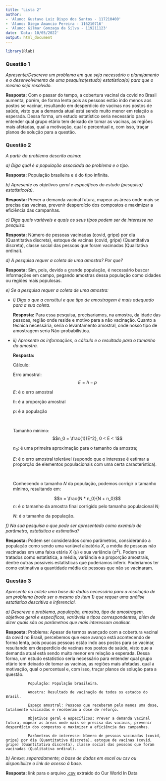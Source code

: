 ```yaml
---
title: "Lista 2"
author: 
- 'Aluno: Gustavo Luiz Bispo dos Santos - 117210400'
- 'Aluno: Diego Amancio Pereira - 116210716'
- 'Aluno: Gilmar Gonzaga da Silva - 119211123'
date: 'Data: 10/05/2022'
output: html_document
---
```


```r
library(Rlab)
```

### Questão 1
_Apresente/Descreva um problema em que seja necessário o planejamento e o desenvolvimento de uma pesquisa(estudo)  estatística(o) para que o mesmo seja resolvido._

**Resposta:** Com o passar do tempo, a cobertura vacinal da covid no Brasil aumenta, porém, de forma lenta pois as pessoas estão indo menos aos postos se vacinar, 
resultando em desperdicio de vacinas nos postos de saúde, visto que a demanda atual está sendo muito menor em relação a esperada. Dessa forma, um estudo estatístico seria necessário para entender qual grupo etário tem deixado de tomar as vacinas, as regiões mais afetadas, qual a motivação, qual o percentual e, com isso, traçar planos de solução para a questão.



### Questão 2
_A partir do problema descrito acima:_

_a) Diga qual é a população associada ao problema e o tipo._

**Resposta:** População brasileira e é do tipo infinita.

_b) Apresente os objetivos geral e específicos do estudo (pesquisa) estatístico(a)._

**Resposta:** Prever a demanda vacinal futura, mapear as áreas onde mais se precisa das vacinas, prevenir desperdício dos compostos e maximizar a eficiência das campanhas.

_c) Diga quais variáveis e quais os seus tipos podem ser de interesse na pesquisa._

**Resposta:** Número de pessoas vacinadas (covid, gripe) por dia (Quantitativa discreta), estoque de vacinas (covid, gripe) (Quantitativa discreta), classe social das pessoas que foram vacinadas (Qualitativa ordinal).

_d) A pesquisa requer a coleta de uma amostra? Por que?_

**Resposta:** Sim, pois, devido a grande população, é necessário buscar informações em campo, pegando amostras dessa população como cidades ou regiões mais populosas.

_e) Se a pesquisa requer a coleta de uma amostra:_

+ _i) Diga o que a constitui e que tipo de amostragem é mais adequado para a sua coleta._

    **Resposta:** Para essa pesquisa, precisariamos, na amostra, da idade das pessoas, região onde reside e motivo para a não vacinação. Quanto a técnica necessária, seria o levantamento amostral, onde nosso tipo de amostragem seria Não-probabilística. 

+ _ii) Apresente as informações, o cálculo e o resultado para o tamanho da amostra._

    **Resposta:** 
    
    Cálculo:
    
    Erro amostral:
$$E = h − p$$

  $E$: é o erro amostral
  
  $h$: é a proporção amostral
  
  $p$: é a população
  
  <br />
    
    Tamanho mínimo:
$$n_0  = \frac{1}{E^2}, 0 < E < 1$$
    
  $n_0$: é uma primeira aproximação para o tamanho da amostra;
  
  $E$: é o erro amostral tolerável (supondo que o interesse é estimar a proporção de elementos populacionais com uma certa característica).
    
  <br />
  
  Conhecendo o tamanho $N$ da população, podemos corrigir o tamanho mínimo, resultando em:
  
  $$n = \frac{N * n_0}{N + n_0}$$
  $n$: é o tamanho da amostra final corrigido pelo tamanho populacional $N$;
  
  $N$: é o tamanho da população.
  

_f) Na sua pesquisa o que pode ser apresentado como exemplo de parâmetro, estatística e estimativa?_

**Resposta:** Podem ser considerados como parâmetros, considerando a população como sendo uma variável aleatória $X$, a média de pessoas não vacinadas em uma faixa etária $X$ $(\mu)$ e sua variância $(\sigma^2)$. Podem ser tratados como estatística, a média, variância e a proporção amostrais, dentre outras possíveis estatísticas que poderíamos inferir. Poderiamos ter como estimativa a quantidade média de pessoas que não se vacinaram.


### Questão 3
_Apresente ou colete uma base de dados necessária para a resolução de um problema (pode ser o mesmo do item 1) que requer uma análise estatística descritiva e inferencial._

_a) Descreva o problema, população, amostra, tipo de amostragem, objetivos geral e específicos, variáveis e tipos correspondentes, além de dizer quais são os parâmetros que mais interessam analisar._

**Resposta:** Problema: Apesar de termos avançado com a cobertura vacinal da covid no Brasil, percebemos que esse avanço está acontecendo de forma lenta, pois poucas pessoas estão indo aos postos para se vacinar, resultando em desperdício de vacinas nos postos de saúde, visto que a demanda atual está sendo muito menor em relação a esperada. Dessa forma, um estudo estatístico seria necessário para entender qual grupo etário tem deixado de tomar as vacinas, as regiões mais afetadas, qual a motivação, qual o percentual e, com isso, traçar planos de solução para a questão.

              População: População brasileira.

              Amostra: Resultado de vacinação de todos os estados do Brasil.

              Espaço amostral: Pessoas que receberam pelo menos uma dose, totalmente vacinadas e receberam a dose de reforço.

              Objetivos geral e específicos: Prever a demanda vacinal futura, mapear as áreas onde mais se precisa das vacinas, prevenir desperdício dos compostos e maximizar a eficiência das campanhas.

              Parâmetros de interesse: Número de pessoas vacinadas (covid, gripe) por dia (Quantitativa discreta), estoque de vacinas (covid, gripe) (Quantitativa discreta), classe social das pessoas que foram vacinadas (Qualitativa ordinal).


_b) Anexe; separadamente; a base de dados em excel ou csv ou disponibilize o link de acesso à base._

**Resposta:** link para o arquivo <a href="https://drive.google.com/file/d/1cr-M5Qr81_EjxwH7_uMsBkBzrq0p6fK3/view?usp=sharing">.csv</a> extraído do Our World In Data

<br /><br /><br /><br /><br />
